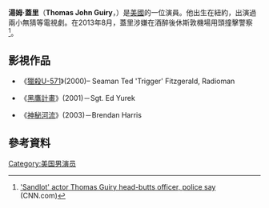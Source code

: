 {{Infobox person
<!-- | image       = Tom-guiry-700532l.jpg (Image file delete noted August 2013) -->
| caption     =
| birth_name  = Thomas John Guiry
| birth_date  = {{birth date and age|1981|10|12}}
| birth_place = 美國[[特倫頓_(紐澤西州)|特倫頓 (紐澤西州)]]
| yearsactive = 1993-現在
}}
'''湯姆·蓋里'''（'''Thomas John Guiry'''，{{bd|1981年|10月12日}}）是[[美國|美國]]的一位演員。他出生在紐約，出演過兩小無猜等電視劇。在2013年8月，蓋里涉嫌在酒醉後休斯敦機場用頭撞擊警察<ref>[http://www.cnn.com/2013/08/07/showbiz/thomas-guiry-arrested/ 'Sandlot' actor Thomas Guiry head-butts officer, police say] {{Wayback|url=http://www.cnn.com/2013/08/07/showbiz/thomas-guiry-arrested/ |date=20171229112815 }} (CNN.com)</ref>。
==影視作品==
* 《[[獵殺U-571|獵殺U-571]]》(2000)– Seaman Ted 'Trigger' Fitzgerald, Radioman

* 《[[黑鷹計畫|黑鷹計畫]]》(2001)－Sgt. Ed Yurek

* 《[[神秘河流|神秘河流]]》(2003)－Brendan Harris

==參考資料==
{{Reflist}}
[[Category:美国男演员|Category:美国男演员]]